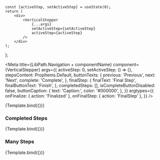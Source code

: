 
    const [activeStep, setActiveStep] = useState(0);
    return (
        <div>
            <VerticalStepper
                {...args}
                setActiveStep={setActiveStep}
                activeStep={activeStep}
            />
        </div>
    );
};


<Meta
    title={LibPath.Navigation + componentName}
    component={VerticalStepper}
    args={{
        activeStep: 0,
        setActiveStep: () => {},
        stepsContent: PropItems.Default,
        buttonTexts: {
            previous: 'Previous',
            next: 'Next',
            complete: 'Complete',
        },
        finalStep: {
            finalText: 'Final Step',
            finalButtonText: 'Finish',
        },
        completedSteps: [],
        isCompleteButtonDisabled: false,
        buttonCaption: {
            text: 'Caption:',
            color: '#000000',
        },
    }}
      argtypes={{
        onFinalize: { action: 'Finalized' },
        onFinalStep: { action: 'FinalStep' },
    }}
/>

<DocsPageHeader
    title={componentName}
    description="This component is used as navigation between steps."
    addImportantNote={false}
    variant="stable"
/>

<Canvas withToolbar>
    <Story
        name="Base"
        height="300px"
        args={{
            isCompleteButtonDisabled: true,
        }}
    >
        {Template.bind({})}
    </Story>
</Canvas>

<DocsPageBody addStories={true} />

### Completed Steps

<Canvas withToolbar>
    <Story
        name="Completed Steps"
        height="300px"
        args={{
            activeStep: 4,
            completedSteps: [0, 1, 2, 3, 4],
            isCompleteButtonDisabled: false,
        }}
    >
        {Template.bind({})}
    </Story>
</Canvas>

### Many Steps

<Canvas withToolbar>
    <Story
        name="Many Steps"
        height="430px"
        args={{
            stepsContent: PropItems.ManySteps,
            isCompleteButtonDisabled: true,
        }}
    >
        {Template.bind({})}
    </Story>
</Canvas>

